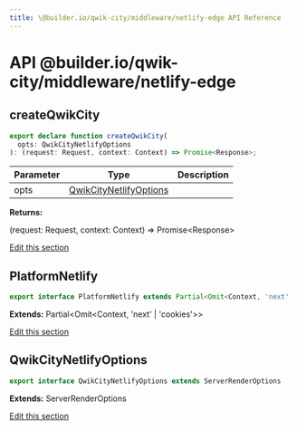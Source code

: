 ```yaml
---
title: \@builder.io/qwik-city/middleware/netlify-edge API Reference
---
```


# **API** @builder.io/qwik-city/middleware/netlify-edge

<h2 id="createqwikcity" data-kind="function" data-kind-label="F"><a aria-hidden="true" tabindex="-1" href="#createqwikcity"><span class="icon icon-link"></span></a>createQwikCity </h2>

```typescript
export declare function createQwikCity(
  opts: QwikCityNetlifyOptions
): (request: Request, context: Context) => Promise<Response>;
```

| Parameter | Type                                              | Description |
| --------- | ------------------------------------------------- | ----------- |
| opts      | [QwikCityNetlifyOptions](#qwikcitynetlifyoptions) |             |

**Returns:**

(request: Request, context: Context) =&gt; Promise&lt;Response&gt;

<p class="api-edit"><a href="https://github.com/BuilderIO/qwik/tree/main/packages/qwik-city/middleware/netlify-edge/index.ts" target="_blanks">Edit this section</a></p>

<h2 id="platformnetlify" data-kind="interface" data-kind-label="I"><a aria-hidden="true" tabindex="-1" href="#platformnetlify"><span class="icon icon-link"></span></a>PlatformNetlify </h2>

```typescript
export interface PlatformNetlify extends Partial<Omit<Context, 'next' | 'cookies'>>
```

**Extends:** Partial&lt;Omit&lt;Context, 'next' \| 'cookies'&gt;&gt;

<p class="api-edit"><a href="https://github.com/BuilderIO/qwik/tree/main/packages/qwik-city/middleware/netlify-edge/index.ts" target="_blanks">Edit this section</a></p>

<h2 id="qwikcitynetlifyoptions" data-kind="interface" data-kind-label="I"><a aria-hidden="true" tabindex="-1" href="#qwikcitynetlifyoptions"><span class="icon icon-link"></span></a>QwikCityNetlifyOptions </h2>

```typescript
export interface QwikCityNetlifyOptions extends ServerRenderOptions
```

**Extends:** ServerRenderOptions

<p class="api-edit"><a href="https://github.com/BuilderIO/qwik/tree/main/packages/qwik-city/middleware/netlify-edge/index.ts" target="_blanks">Edit this section</a></p>
